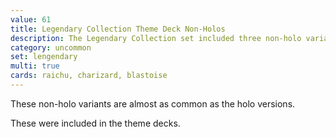 ```yaml
---
value: 61
title: Legendary Collection Theme Deck Non-Holos
description: The Legendary Collection set included three non-holo variants Dark Raichu, Dark Charizard, and Dark Blastoise
category: uncommon
set: lengendary
multi: true
cards: raichu, charizard, blastoise
---
```


These non-holo variants are almost as common as the holo versions.

These were included in the theme decks.
